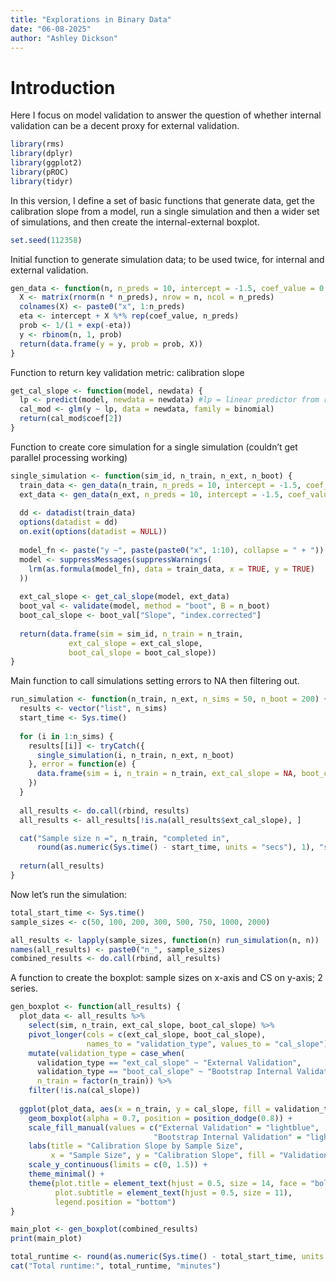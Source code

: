 ```yaml
---
title: "Explorations in Binary Data"
date: "06-08-2025"
author: "Ashley Dickson"
---
```


# Introduction
<p>
Here I focus on model validation to answer the question of whether internal validation can be a decent proxy for external validation.
</p>

```r
library(rms)
library(dplyr)
library(ggplot2)
library(pROC)
library(tidyr)
```

In this version, I define a set of basic functions that generate data, get the calibration slope from a model, run a single simulation and then a wider set of simulations, and then create the internal-external boxplot.

```r
set.seed(112358)
```

Initial function to generate simulation data; to be used twice, for internal and external validation.

```r
gen_data <- function(n, n_preds = 10, intercept = -1.5, coef_value = 0.7) {
  X <- matrix(rnorm(n * n_preds), nrow = n, ncol = n_preds)
  colnames(X) <- paste0("x", 1:n_preds)
  eta <- intercept + X %*% rep(coef_value, n_preds)
  prob <- 1/(1 + exp(-eta))
  y <- rbinom(n, 1, prob)
  return(data.frame(y = y, prob = prob, X))
}
```

Function to return key validation metric: calibration slope

```r
get_cal_slope <- function(model, newdata) {
  lp <- predict(model, newdata = newdata) #lp = linear predictor from rms
  cal_mod <- glm(y ~ lp, data = newdata, family = binomial)
  return(cal_mod$coef[2])
}
```

Function to create core simulation for a single simulation (couldn't get parallel processing working)

```r
single_simulation <- function(sim_id, n_train, n_ext, n_boot) {
  train_data <- gen_data(n_train, n_preds = 10, intercept = -1.5, coef_value = 0.7)
  ext_data <- gen_data(n_ext, n_preds = 10, intercept = -1.5, coef_value = 0.7)
  
  dd <- datadist(train_data)
  options(datadist = dd)
  on.exit(options(datadist = NULL))
  
  model_fn <- paste("y ~", paste(paste0("x", 1:10), collapse = " + "))
  model <- suppressMessages(suppressWarnings(
    lrm(as.formula(model_fn), data = train_data, x = TRUE, y = TRUE)
  ))
  
  ext_cal_slope <- get_cal_slope(model, ext_data)
  boot_val <- validate(model, method = "boot", B = n_boot)
  boot_cal_slope <- boot_val["Slope", "index.corrected"]
  
  return(data.frame(sim = sim_id, n_train = n_train, 
             ext_cal_slope = ext_cal_slope,
             boot_cal_slope = boot_cal_slope))
}
```

Main function to call simulations setting errors to NA then filtering out.

```r
run_simulation <- function(n_train, n_ext, n_sims = 50, n_boot = 200) {
  results <- vector("list", n_sims)
  start_time <- Sys.time()
  
  for (i in 1:n_sims) {
    results[[i]] <- tryCatch({
      single_simulation(i, n_train, n_ext, n_boot)
    }, error = function(e) {
      data.frame(sim = i, n_train = n_train, ext_cal_slope = NA, boot_cal_slope = NA)
    })
  }
  
  all_results <- do.call(rbind, results)
  all_results <- all_results[!is.na(all_results$ext_cal_slope), ]

  cat("Sample size n =", n_train, "completed in", 
      round(as.numeric(Sys.time() - start_time, units = "secs"), 1), "seconds\n\n")
  
  return(all_results)
}
```

Now let's run the simulation:

```r
total_start_time <- Sys.time()
sample_sizes <- c(50, 100, 200, 300, 500, 750, 1000, 2000)

all_results <- lapply(sample_sizes, function(n) run_simulation(n, n))
names(all_results) <- paste0("n_", sample_sizes)
combined_results <- do.call(rbind, all_results)
```

A function to create the boxplot: sample sizes on x-axis and CS on y-axis; 2 series.

```r
gen_boxplot <- function(all_results) {
  plot_data <- all_results %>%
    select(sim, n_train, ext_cal_slope, boot_cal_slope) %>%
    pivot_longer(cols = c(ext_cal_slope, boot_cal_slope),
                 names_to = "validation_type", values_to = "cal_slope") %>%
    mutate(validation_type = case_when(
      validation_type == "ext_cal_slope" ~ "External Validation",
      validation_type == "boot_cal_slope" ~ "Bootstrap Internal Validation"),
      n_train = factor(n_train)) %>%
    filter(!is.na(cal_slope))
  
  ggplot(plot_data, aes(x = n_train, y = cal_slope, fill = validation_type)) +
    geom_boxplot(alpha = 0.7, position = position_dodge(0.8)) +
    scale_fill_manual(values = c("External Validation" = "lightblue", 
                                "Bootstrap Internal Validation" = "lightcoral")) +
    labs(title = "Calibration Slope by Sample Size",
         x = "Sample Size", y = "Calibration Slope", fill = "Validation Type") +
    scale_y_continuous(limits = c(0, 1.5)) +
    theme_minimal() +
    theme(plot.title = element_text(hjust = 0.5, size = 14, face = "bold"),
          plot.subtitle = element_text(hjust = 0.5, size = 11),
          legend.position = "bottom")
}
```

```r
main_plot <- gen_boxplot(combined_results)
print(main_plot)

total_runtime <- round(as.numeric(Sys.time() - total_start_time, units = "mins"), 1)
cat("Total runtime:", total_runtime, "minutes")
```

